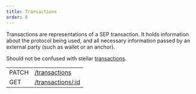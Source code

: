 ```yaml
---
title: Transactions
order: 0
---
```



Transactions are representations of a SEP transaction. It holds information about the protocol being used, and all necessary information passed by an external party (such as wallet or an anchor).

Should not be confused with stellar [transactions](../../../docs/glossary/#transaction).

<EndpointsTable title="Endpoints">

| | |
| --- | --------------------- |
| PATCH | [/transactions](../patch-transactions.api.mdx) |
| GET | [/transactions/:id](../get-transaction.api.mdx) |

</EndpointsTable>
